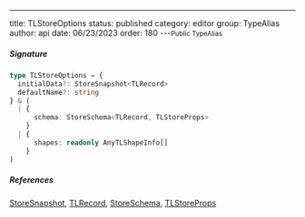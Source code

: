 ---
title: TLStoreOptions
status: published
category: editor
group: TypeAlias
author: api
date: 06/23/2023
order: 180
---<Small>Public TypeAlias</Small>




##### Signature


```ts
type TLStoreOptions = {
  initialData?: StoreSnapshot<TLRecord>
  defaultName?: string
} & (
  | {
      schema: StoreSchema<TLRecord, TLStoreProps>
    }
  | {
      shapes: readonly AnyTLShapeInfo[]
    }
)
```

##### References

[StoreSnapshot](/gen/store/StoreSnapshot-type), [TLRecord](/gen/tlschema/TLRecord-type), [StoreSchema](/gen/store/StoreSchema-class), [TLStoreProps](/gen/tlschema/TLStoreProps-type)

